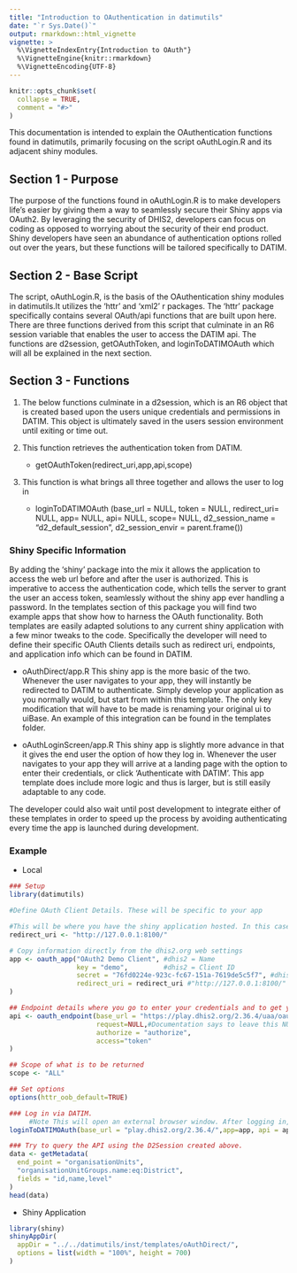 ```yaml
---
title: "Introduction to OAuthentication in datimutils"
date: "`r Sys.Date()`"
output: rmarkdown::html_vignette
vignette: >
  %\VignetteIndexEntry{Introduction to OAuth"}
  %\VignetteEngine{knitr::rmarkdown}
  %\VignetteEncoding{UTF-8}
---
```


```r
knitr::opts_chunk$set(
  collapse = TRUE,
  comment = "#>"
)
```
This documentation is intended to explain the OAuthentication functions found in datimutils, primarily focusing on the script oAuthLogin.R and its adjacent shiny modules.

## Section 1 - Purpose
The purpose of the functions found in oAuthLogin.R is to make developers life's easier by giving them a way to seamlessly secure their Shiny apps via OAuth2. By leveraging the security of DHIS2, developers can focus on coding as opposed to worrying about the security of their end product. Shiny developers have seen an abundance of authentication options rolled out over the years, but these functions will be tailored specifically to DATIM. 

## Section 2 - Base Script 
The script, oAuthLogin.R, is the basis of the OAuthentication shiny modules in datimutils.It utilizes the 'httr' and 'xml2' r packages. The 'httr' package specifically contains several OAuth/api functions that are built upon here. There are three functions derived from this script that culminate in an R6 session variable that enables the user to access the DATIM api. The functions are d2session, getOAuthToken, and loginToDATIMOAuth which will all be explained in the next section. 

## Section 3 - Functions
1) The below functions culminate in a d2session, which is an R6 object that is created based upon the users unique credentials and permissions in DATIM. This object is ultimately saved in the users session environment until exiting or time out. 

2) This function retrieves the authentication token from DATIM. 
      * getOAuthToken(redirect_uri,app,api,scope)

3) This function is what brings all three together and allows the user to log in
      * loginToDATIMOAuth (base_url = NULL,
                         token = NULL, 
                         redirect_uri= NULL,
                         app= NULL,
                         api= NULL,
                         scope= NULL,
                         d2_session_name = "d2_default_session",
                         d2_session_envir = parent.frame())



### Shiny Specific Information
By adding the 'shiny' package into the mix it allows the application to access the web url before and after the user is authorized. This is imperative to access the authentication code, which tells the server to grant the user an access token, seamlessly without the shiny app ever handling a password. In the templates section of this package you will find two example apps that show how to harness the OAuth functionality. Both templates are easily adapted solutions to any current shiny application with a few minor tweaks to the code. Specifically the developer will need to define their specific OAuth Clients details such as redirect uri, endpoints, and application info which can be found in DATIM. 

* oAuthDirect/app.R 
This shiny app is the more basic of the two. Whenever the user navigates to your app, they will instantly be redirected to DATIM to authenticate. Simply develop your application as you normally would, but start from within this template. The only key modification that will have to be made is renaming your original ui to uiBase. An example of this integration can be found in the templates folder.

* oAuthLoginScreen/app.R
This shiny app is slightly more advance in that it gives the end user the option of how they log in. Whenever the user navigates to your app they will arrive at a landing page with the option to enter their credentials, or click 'Authenticate with DATIM'. This app template does include more logic and thus is larger, but is still easily adaptable to any code.

The developer could also wait until post development to integrate either of these templates in order to speed up the process by avoiding authenticating every time the app is launched during development.

### Example
* Local
```r
### Setup
library(datimutils)

#Define OAuth Client Details. These will be specific to your app

#This will be where you have the shiny application hosted. In this case locally
redirect_uri <- "http://127.0.0.1:8100/"

# Copy information directly from the dhis2.org web settings
app <- oauth_app("OAuth2 Demo Client", #dhis2 = Name
                 key = "demo",         #dhis2 = Client ID
                 secret = "76fd0224e-923c-fc67-151a-7619de5c5f7", #dhis2 = Client Secret
                 redirect_uri = redirect_uri #"http://127.0.0.1:8100/"
)

## Endpoint details where you go to enter your credentials and to get your token
api <- oauth_endpoint(base_url = "https://play.dhis2.org/2.36.4/uaa/oauth",
                      request=NULL,#Documentation says to leave this NULL for OAuth2
                      authorize = "authorize",
                      access="token"
)

## Scope of what is to be returned
scope <- "ALL"

## Set options
options(httr_oob_default=TRUE)

### Log in via DATIM.
     #Note This will open an external browser window. After logging in, the user will need to copy the code from the url and paste it into the R console
loginToDATIMOAuth(base_url = "play.dhis2.org/2.36.4/",app=app, api = api, redirect_uri=redirect_uri,scope = scope)

### Try to query the API using the D2Session created above.
data <- getMetadata(
  end_point = "organisationUnits",
  "organisationUnitGroups.name:eq:District",
  fields = "id,name,level"
)
head(data)
```


* Shiny Application
```r
library(shiny)
shinyAppDir(
  appDir = "../../datimutils/inst/templates/oAuthDirect/",
  options = list(width = "100%", height = 700)
)
```
